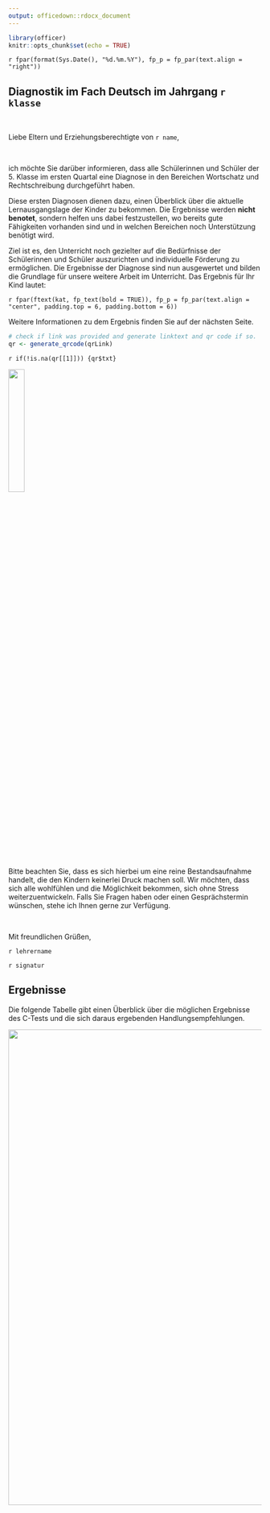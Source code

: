 ```yaml
---
output: officedown::rdocx_document
---
```


```r
library(officer)
knitr::opts_chunk$set(echo = TRUE)
```
`r fpar(format(Sys.Date(), "%d.%m.%Y"), fp_p = fp_par(text.align = "right"))`


## Diagnostik im Fach Deutsch im Jahrgang `r klasse`

<br />

Liebe Eltern und Erziehungsberechtigte von `r name`,

<br />

ich möchte Sie darüber informieren, dass alle Schülerinnen und Schüler der 5. Klasse im ersten Quartal eine Diagnose in den Bereichen Wortschatz und Rechtschreibung durchgeführt haben.

Diese ersten Diagnosen dienen dazu, einen Überblick über die aktuelle Lernausgangslage der Kinder zu bekommen. Die Ergebnisse werden **nicht benotet**, sondern helfen uns dabei festzustellen, wo bereits gute Fähigkeiten vorhanden sind und in welchen Bereichen noch Unterstützung benötigt wird.

Ziel ist es, den Unterricht noch gezielter auf die Bedürfnisse der Schülerinnen und Schüler auszurichten und individuelle Förderung zu ermöglichen. Die Ergebnisse der Diagnose sind nun ausgewertet und bilden die Grundlage für unsere weitere Arbeit im Unterricht. Das Ergebnis für Ihr Kind lautet:

`r fpar(ftext(kat, fp_text(bold = TRUE)), fp_p = fp_par(text.align = "center", padding.top = 6, padding.bottom = 6))`

Weitere Informationen zu dem Ergebnis finden Sie auf der nächsten Seite.
```r
# check if link was provided and generate linktext and qr code if so.
qr <- generate_qrcode(qrLink)
```

`r if(!is.na(qr[[1]])) {qr$txt}`

![](`r if(!is.na(qr[[1]])) {qr$img}`){width=25%}

Bitte beachten Sie, dass es sich hierbei um eine reine Bestandsaufnahme handelt, die den Kindern keinerlei Druck machen soll. Wir möchten, dass sich alle wohlfühlen und die Möglichkeit bekommen, sich ohne Stress weiterzuentwickeln. Falls Sie Fragen haben oder einen Gesprächstermin wünschen, stehe ich Ihnen gerne zur Verfügung.

<br />

Mit freundlichen Grüßen,

`r lehrername`

`r signatur`

\newpage

## Ergebnisse

Die folgende Tabelle gibt einen Überblick über die möglichen Ergebnisse des C-Tests und die sich daraus ergebenden Handlungsempfehlungen.

![](table.png){width="945"}

